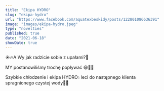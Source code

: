 ```yaml
---
title: "Ekipa HYDRO"
slug: "ekipa-hydro"
url: "https://www.facebook.com/aquatexbeskidy/posts/122801086636391"
image: "images/ekipa-hydro.jpeg"
type: "novelties"
published: true
date: "2021-06-18"
showDate: true
---
```


☀️🔥A Wy jak radzicie sobie z upałami?🥵

MY postanowiliśmy trochę popływać 😆🏊‍♀️

Szybkie chłodzenie i ekipa HYDRO💧 leci do następnego klienta spragnionego czystej wody💪😎
